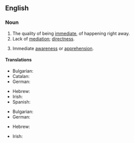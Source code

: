 ==English==

===Noun===
{{en-noun|~|immediacies}}

# The quality of being [[immediate]], of happening right away.
# Lack of [[mediation]]; [[direct]]ness.
# {{lb|en|philosophy}} Immediate [[awareness]] or [[apprehension]].

====Translations====
{{trans-top|the quality of being immediate}}
* Bulgarian: {{t+|bg|неотложност|f}}
* Catalan: {{t|ca|immediatesa|f}}
* German: {{t+|de|Dringlichkeit|f}} {{qualifier|of an issue, problem, etc.}}
{{trans-mid}}
* Hebrew: {{t|he|מיידיות|f|tr=miyadiyút}}
* Irish: {{t|ga|neasacht|f}}
* Spanish: {{t|es|inmediatez|f}}
{{trans-bottom}}

{{trans-top|lack of mediation}}
* Bulgarian: {{t+|bg|непосредственост|f}}
* German: {{t+|de|Unmittelbarkeit|f}}
{{trans-mid}}
* Hebrew: {{t|he|אי-אמצעיות|f|tr=í-emtza'iyút}}
{{trans-bottom}}

{{trans-top|philosophy: immediate awareness or apprehension}}
* Irish: {{t|ga|neamh-mheánacht|f}}
{{trans-mid}}
{{trans-bottom}}